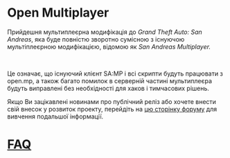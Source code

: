 # Open Multiplayer

Прийдешня мультиплеєрна модифікація до _Grand Theft Auto: San Andreas_, яка буде повністю зворотно сумісною з існуючою мультіплеєрною модифікацією, відомою як _San Andreas Multiplayer._

<br />

Це означає, що існуючий клієнт SA:MP і всі скрипти будуть працювати з open.mp, а також багато помилок в серверній частині мультиплеєра будуть виправлені без необхідності для хаков і тимчасових рішень.

Якщо Ви зацікавлені новинами про публічний реліз або хочете внести свій внесок у розвиток проекту, перейдіть на <a href="https://www.burgershot.gg/showthread.php?tid=99">цю сторінку форуму</a> для вивчення подальшої інформації.

# [FAQ](/faq)
